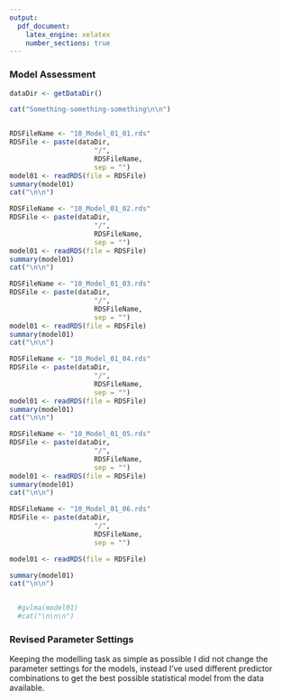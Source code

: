 ```yaml
---
output:
  pdf_document:
    latex_engine: xelatex
    number_sections: true
---
```


### Model Assessment

\setmonofont{Courier New}
\setmainfont{Courier New}

```r

dataDir <- getDataDir()

cat("Something-something-something\n\n")


RDSFileName <- "10_Model_01_01.rds"
RDSFile <- paste(dataDir,
                     "/",
                     RDSFileName,
                     sep = "")
model01 <- readRDS(file = RDSFile)
summary(model01)
cat("\n\n")

RDSFileName <- "10_Model_01_02.rds"
RDSFile <- paste(dataDir,
                     "/",
                     RDSFileName,
                     sep = "")
model01 <- readRDS(file = RDSFile)
summary(model01)
cat("\n\n")

RDSFileName <- "10_Model_01_03.rds"
RDSFile <- paste(dataDir,
                     "/",
                     RDSFileName,
                     sep = "")
model01 <- readRDS(file = RDSFile)
summary(model01)
cat("\n\n")

RDSFileName <- "10_Model_01_04.rds"
RDSFile <- paste(dataDir,
                     "/",
                     RDSFileName,
                     sep = "")
model01 <- readRDS(file = RDSFile)
summary(model01)
cat("\n\n")

RDSFileName <- "10_Model_01_05.rds"
RDSFile <- paste(dataDir,
                     "/",
                     RDSFileName,
                     sep = "")
model01 <- readRDS(file = RDSFile)
summary(model01)
cat("\n\n")

RDSFileName <- "10_Model_01_06.rds"
RDSFile <- paste(dataDir,
                     "/",
                     RDSFileName,
                     sep = "")

model01 <- readRDS(file = RDSFile)

summary(model01)
cat("\n\n")


  #gvlma(model01)
  #cat("\n\n\n")

```

\setmonofont{Times New Roman}
\setmainfont{Times New Roman}


### Revised Parameter Settings

Keeping the modelling task as simple as possible I did not change the parameter settings for the models, instead I've used different predictor combinations to get the best possible statistical model from the data available.

<!--
The data mining analyst interprets the models according to his or her domain knowledge, the data mining success criteria, and the desired test design. The data mining analyst judges the success of the application of modeling and discovery techniques technically, but he or she should also work with business analysts and domain experts in order to interpret the data mining results in the business context. The data mining analyst may even choose to have the business analyst involved when creating the models for assistance in discovering potential problems with the data.
For example, a data mining project may test the factors that affect bank account closure. If data is collected at different times of the month, it could cause a significant difference in the account balances of the two data sets collected. (Because individuals tend to get paid at the end of the month, the data collected at that time would reflect higher account balances.) A business analyst familiar with the bank’s operations would note such a discrepancy immediately.
In this phase, the data mining analyst also tries to rank the models. He or she assesses the models according to the evaluation criteria and takes into account business objectives and business success criteria. In most data mining projects, the data mining analyst applies a single technique more than once or generates data mining results with different alternative techniques. In this task, he or she also compares all results according to the evaluation criteria.
-->
